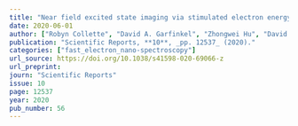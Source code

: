 ```yaml
---
title: "Near field excited state imaging via stimulated electron energy gain spectroscopy of localized surface plasmon resonances in plasmonic nanorod antennas"
date: 2020-06-01
author: ["Robyn Collette", "David A. Garfinkel", "Zhongwei Hu", "David J. Masiello", "Philip D. Rack"]
publication: "Scientific Reports, **10**, _pp. 12537_ (2020)."
categories: ["fast_electron_nano-spectroscopy"]
url_source: https://doi.org/10.1038/s41598-020-69066-z
url_preprint: 
journ: "Scientific Reports"
issue: 10
page: 12537
year: 2020
pub_number: 56
---
```

